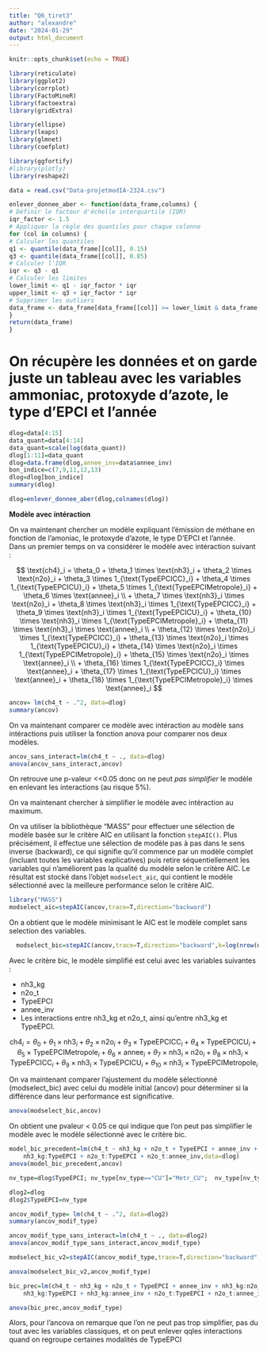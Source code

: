 ```yaml
---
title: "Q6_tiret3"
author: "alexandre"
date: "2024-01-29"
output: html_document
---
```


```r
knitr::opts_chunk$set(echo = TRUE)
```

```r
library(reticulate)
library(ggplot2)
library(corrplot)
library(FactoMineR)
library(factoextra)
library(gridExtra)

library(ellipse)
library(leaps)
library(glmnet)
library(coefplot)

library(ggfortify)
#library(plotly)   
library(reshape2)

data = read.csv("Data-projetmodIA-2324.csv")
```

```r
enlever_donnee_aber <- function(data_frame,columns) {
# Définir le facteur d'échelle interquartile (IQR)
iqr_factor <- 1.5
# Appliquer la règle des quantiles pour chaque colonne
for (col in columns) {
# Calculer les quantiles
q1 <- quantile(data_frame[[col]], 0.15)
q3 <- quantile(data_frame[[col]], 0.85)
# Calculer l'IQR
iqr <- q3 - q1
# Calculer les limites
lower_limit <- q1 - iqr_factor * iqr
upper_limit <- q3 + iqr_factor * iqr
# Supprimer les outliers
data_frame <- data_frame[data_frame[[col]] >= lower_limit & data_frame[[col]] <= upper_limit, ]
}
return(data_frame)
}
```

# On récupère les données et on garde juste un tableau avec les variables ammoniac, protoxyde d'azote, le type d'EPCI et l'année

```r
dlog=data[4:15]
data_quant=data[4:14]
data_quant=scale(log(data_quant))
dlog[1:11]=data_quant
dlog=data.frame(dlog,annee_inv=data$annee_inv)
bon_indice=c(7,9,11,12,13)
dlog=dlog[bon_indice]
summary(dlog)

```

```r
dlog=enlever_donnee_aber(dlog,colnames(dlog))


```

**Modèle avec intéraction**

On va maintenant chercher un modèle expliquant l'émission de méthane en fonction de l'amoniac, le protoxyde d'azote, le type D'EPCI et l'année.\
Dans un premier temps on va considérer le modèle avec intéraction suivant :

$$
\text{ch4}_i = \theta_0 + \theta_1 \times \text{nh3}_i + \theta_2 \times \text{n2o}_i + \theta_3 \times 1_{\text{TypeEPCICC}_i} + \theta_4 \times 1_{\text{TypeEPCICU}_i} + \theta_5 \times 1_{\text{TypeEPCIMetropole}_i} + \theta_6 \times \text{annee}_i \\
+ \theta_7 \times \text{nh3}_i \times \text{n2o}_i + \theta_8 \times \text{nh3}_i \times 1_{\text{TypeEPCICC}_i} + \theta_9 \times \text{nh3}_i \times 1_{\text{TypeEPCICU}_i} + \theta_{10} \times \text{nh3}_i \times 1_{\text{TypeEPCIMetropole}_i} + \theta_{11} \times \text{nh3}_i \times \text{annee}_i \\
+ \theta_{12} \times \text{n2o}_i \times 1_{\text{TypeEPCICC}_i} + \theta_{13} \times \text{n2o}_i \times 1_{\text{TypeEPCICU}_i} + \theta_{14} \times \text{n2o}_i \times 1_{\text{TypeEPCIMetropole}_i} + \theta_{15} \times \text{n2o}_i \times \text{annee}_i \\
+ \theta_{16} \times 1_{\text{TypeEPCICC}_i} \times \text{annee}_i + \theta_{17} \times 1_{\text{TypeEPCICU}_i} \times \text{annee}_i + \theta_{18} \times 1_{\text{TypeEPCIMetropole}_i} \times \text{annee}_i
$$

```r
ancov= lm(ch4_t ~ .^2, data=dlog)
summary(ancov)
```

On va maintenant comparer ce modèle avec intéraction au modèle sans intéractions puis utiliser la fonction anova pour comparer nos deux modèles.

```r
ancov_sans_interact=lm(ch4_t ~ ., data=dlog)
anova(ancov_sans_interact,ancov)
```

On retrouve une p-valeur \<\<0.05 donc on ne peut *pas simplifier* le modèle en enlevant les interactions (au risque 5%).

On va maintenant chercher à simplifier le modèle avec intéraction au maximum.

On va utiliser la bibliothèque "MASS" pour effectuer une sélection de modèle basée sur le critère AIC en utilisant la fonction `stepAIC()`. Plus précisément, il effectue une sélection de modèle pas à pas dans le sens inverse (backward), ce qui signifie qu'il commence par un modèle complet (incluant toutes les variables explicatives) puis retire séquentiellement les variables qui n'améliorent pas la qualité du modèle selon le critère AIC. Le résultat est stocké dans l'objet `modselect_aic`, qui contient le modèle sélectionné avec la meilleure performance selon le critère AIC.

```r
library("MASS")
modselect_aic=stepAIC(ancov,trace=T,direction="backward")
```

On a obtient que le modèle minimisant le AIC est le modèle complet sans selection des variables.

```r
  modselect_bic=stepAIC(ancov,trace=T,direction="backward",k=log(nrow(dlog)))
```

Avec le critère bic, le modèle simplifié est celui avec les variables suivantes :

-   nh3_kg
-   n2o_t
-   TypeEPCI
-   annee_inv
-   Les interactions entre nh3_kg et n2o_t, ainsi qu'entre nh3_kg et TypeEPCI.

$$ \text{ch4}_i = \theta_0 + \theta_1 \times \text{nh3}_i + \theta_2 \times \text{n2o}_i + \theta_3 \times \text{TypeEPCICC}_i + \theta_4 \times \text{TypeEPCICU}_i + \theta_5 \times \text{TypeEPCIMetropole}_i + \theta_6 \times \text{annee}_i + \theta_7 \times \text{nh3}_i \times \text{n2o}_i + \theta_8 \times \text{nh3}_i \times \text{TypeEPCICC}_i + \theta_9 \times \text{nh3}_i \times \text{TypeEPCICU}_i + \theta_{10} \times \text{nh3}_i \times \text{TypeEPCIMetropole}_i $$

On va maintenant comparer l'ajustement du modèle sélectionné (modselect_bic) avec celui du modèle initial (ancov) pour déterminer si la différence dans leur performance est significative.

```r
anova(modselect_bic,ancov)
```

On obtient une pvaleur \< 0.05 ce qui indique que l'on peut pas simplifier le modèle avec le modèle sélectionné avec le critère bic.

```r

model_bic_precedent=lm(ch4_t ~ nh3_kg + n2o_t + TypeEPCI + annee_inv + nh3_kg:n2o_t + 
    nh3_kg:TypeEPCI + n2o_t:TypeEPCI + n2o_t:annee_inv,data=dlog)
anova(model_bic_precedent,ancov)
```

```r
nv_type=dlog$TypeEPCI; nv_type[nv_type=="CU"]="Metr_CU";  nv_type[nv_type=="Metropole"]="Metr_CU"

dlog2=dlog
dlog2$TypeEPCI=nv_type

ancov_modif_type= lm(ch4_t ~ .^2, data=dlog2)
summary(ancov_modif_type)

```

```r
ancov_modif_type_sans_interact=lm(ch4_t ~ ., data=dlog2)
anova(ancov_modif_type_sans_interact,ancov_modif_type)
```

```r
modselect_bic_v2=stepAIC(ancov_modif_type,trace=T,direction="backward",k=log(nrow(dlog2)))
```

```r
anova(modselect_bic_v2,ancov_modif_type)

bic_prec=lm(ch4_t ~ nh3_kg + n2o_t + TypeEPCI + annee_inv + nh3_kg:n2o_t + 
    nh3_kg:TypeEPCI + nh3_kg:annee_inv + n2o_t:TypeEPCI + n2o_t:annee_inv, data=dlog2)

anova(bic_prec,ancov_modif_type)


```

Alors, pour l'ancova on remarque que l'on ne peut pas trop simplifier, pas du tout avec les variables classiques, et on peut enlever qqles interactions quand on regroupe certaines modalités de TypeEPCI
